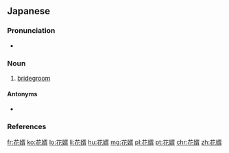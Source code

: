 ==Japanese==
{{ja-kanjitab|はな|むこ|yomi=k}}

===Pronunciation===
* {{ja-pron|yomi=k|はなむこ|acc=2|acc2=3|acc_ref=NHK|acc2_ref=NHK}}

===Noun===
{{ja-noun|はなむこ}}

# [[bridegroom]]

====Antonyms====
* {{ja-r|花嫁|はなよめ}}

===References===
<references/>

[[fr:花婿]]
[[ko:花婿]]
[[lo:花婿]]
[[li:花婿]]
[[hu:花婿]]
[[mg:花婿]]
[[pl:花婿]]
[[pt:花婿]]
[[chr:花婿]]
[[zh:花婿]]